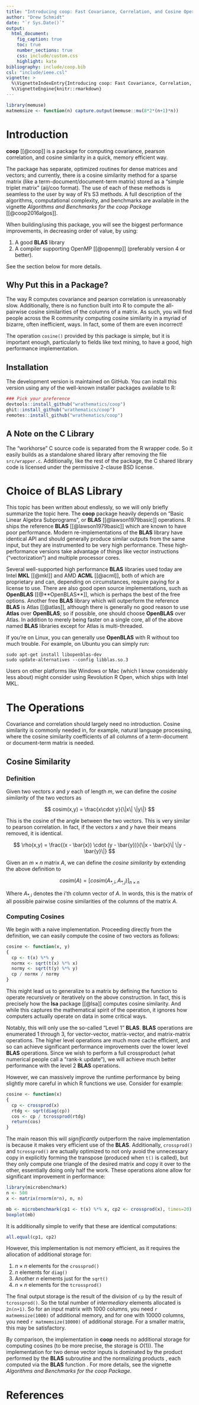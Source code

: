 ```yaml
---
title: "Introducing coop: Fast Covariance, Correlation, and Cosine Operations"
author: "Drew Schmidt"
date: "`r Sys.Date()`"
output:
  html_document:
    fig_caption: true
    toc: true
    number_sections: true
    css: include/custom.css
    highlight: kate
bibliography: include/coop.bib
csl: "include/ieee.csl"
vignette: >
  %\VignetteIndexEntry{Introducing coop: Fast Covariance, Correlation, and Cosine Operations}
  %\VignetteEngine{knitr::rmarkdown}
---
```


```r
library(memuse)
matmemsize <- function(n) capture.output(memuse::mu(8*2*(n+1)*n))
```


# Introduction

**coop** [[@coop]] is a package for computing covariance, pearson correlation, and cosine similarity in a quick, memory efficient way.

The package has separate, optimized routines for dense matrices and vectors; and currently, there is a cosine similarity method for a sparse matrix (like a term-document/document-term matrix) stored as a "simple triplet matrix" (aij/coo format). The use of each of these methods is seamless to the user by way of R's S3 methods.  A full description of the algorithms, computational complexity, and benchmarks are available in the vignette *Algorithms and Benchmarks for the coop Package* [[@coop2016algos]].  
 
When building/using this package, you will see the biggest performance improvements, in decreasing order of value, by using:

1. A good **BLAS** library
2. A compiler supporting OpenMP [[@openmp]] (preferably version 4 or better).

See the section below for more details.


## Why Put this in a Package?
The way R computes covariance and pearson correlation is unreasonably slow.  Additionally, there is no function built into R to compute the all-pairwise cosine similarities of the columns of a matrix.  As such, you will find people across the R community computing cosine similarity in a myriad of bizarre, often inefficient, ways.  In fact, some of them are even incorrect!

The operation `cosine()` provided by this package is simple, but it is important enough, particularly to fields like text mining, to have a good, high performance implementation.

## Installation
<!-- You can install the stable version from CRAN using the usual `install.packages()`:

```r
install.packages("coop")
``` -->

The development version is maintained on GitHub.  You can install this version using any of the well-known installer packages available to R:

```r
### Pick your preference
devtools::install_github("wrathematics/coop")
ghit::install_github("wrathematics/coop")
remotes::install_github("wrathematics/coop")
```


## A Note on the C Library
The "workhorse" C source code is separated from the R wrapper code.  So it easily builds as a standalone shared library after removing the file `src/wrapper.c`.  Additionally, like the rest of the package, the C shared library code is licensed under the permissive 2-clause BSD license.




# Choice of BLAS Library
This topic has been written about endlessly, so we will only briefly summarize the topic here.  The **coop** package heavily depends on "Basic Linear Algebra Subprograms", or **BLAS** [[@lawson1979basic]] operations.  R ships the reference **BLAS** [[@lawson1979basic]] which are known to have poor performance.  Modern re-implementations of the **BLAS** library have identical API and should generally produce similar outputs from the same input, but they are instrumented to be very high performance.  These high-performance versions take advantage of things like vector instructions ("vectorization") and multiple processor cores.

Several well-supported high performance **BLAS** libraries used today are Intel **MKL** [[@mkl]] and AMD **ACML** [[@acml]], both of which are proprietary and can, depending on circumstances, require paying for a license to use.  There are also good open source implementations, such as **OpenBLAS** [[@**OpenBLAS**]], which is perhaps the best of the free options.  Another free **BLAS** library which will outperform the reference **BLAS** is Atlas [[@atlas]], although there is generally no good reason to use **Atlas** over **OpenBLAS**; so if possible, one should choose **OpenBLAS** over Atlas. In addition to merely being faster on a single core, all of the above named **BLAS** libraries except for Atlas is multi-threaded.

If you're on Linux, you can generally use **OpenBLAS** with R without too much trouble.  For example, on Ubuntu you can simply run:

```
sudo apt-get install libopenblas-dev
sudo update-alternatives --config libblas.so.3
```

Users on other platforms like Windows or Mac (which I know considerably less about) might consider using Revolution R Open, which ships with Intel MKL.





# The Operations

Covariance and correlation should largely need no introduction. Cosine similarity is commonly needed in, for example, natural language processing, where the cosine similarity coefficients of all columns of a term-document or document-term matrix is needed.

## Cosine Similarity

### Definition
Given two vectors $x$ and $y$ each of length $m$, we can define the *cosine similarity* of the two vectors as 

$$
cosim(x,y) = \frac{x\cdot y}{\|x\| \|y\|}
$$

This is the cosine of the angle between the two vectors.  This is very similar to pearson correlation.  In fact, if the vectors $x$ and $y$ have their means removed, it is identical.  

$$
\rho(x,y) = \frac{(x - \bar{x}) \cdot (y - \bar{y})}{\|x - \bar{x}\| \|y - \bar{y}\|}
$$

Given an $m\times n$ matrix $A$, we can define the *cosine similarity* by extending the above definition to

$$
cosim(A) = \left[ cosim(A_{*,i}, A_{*,j}) \right]_{n\times n}
$$

Where $A_{*,i}$ denotes the i'th column vector of $A$.  In words, this is the matrix of all possible pairwise cosine similarities of the columns of the matrix $A$.



### Computing Cosines
We begin with a naive implementation.  Proceeding directly from the definition, we can easily compute the cosine of two vectors as follows:

```r
cosine <- function(x, y)
{
  cp <- t(x) %*% y
  normx <- sqrt(t(x) %*% x)
  normy <- sqrt(t(y) %*% y)
  cp / normx / normy
}
```

This might lead us to generalize to a matrix by defining the function to operate recursively or iteratively on the above construction.  In fact, this is precisely how the **lsa** package [[@lsa]] computes cosine similarity.  And while this captures the mathematical spirit of the operation, it ignores how computers actually operate on data in some critical ways.

Notably, this will only use the so-called "Level 1" **BLAS**.  **BLAS** operations are enumerated 1 through 3, for vector-vector, matrix-vector, and matrix-matrix operations.  The higher level operations are much more cache efficient, and so can achieve significant performance improvements over the lower level **BLAS** operations.  Since we wish to perform a full crossproduct (what numerical people call a "rank-k update"), we will achieve much better performance with the level 2 **BLAS** operations.

However, we can massively improve the runtime performance by being slightly more careful in which R functions we use.  Consider for example:

```r
cosine <- function(x)
{
  cp <- crossprod(x)
  rtdg <- sqrt(diag(cp))
  cos <- cp / tcrossprod(rtdg)
  return(cos)
}
```

The main reason this will *significantly* outperform the naive implementation is because it makes very efficient use of the **BLAS**.  Additionally, `crossprod()` and `tcrossprod()` are actually optimized to not only avoid the unnecessary copy in explicitly forming the transpose (produced when `t()` is called), but they only compute one triangle of the desired matrix and copy it over to the other, essentially doing only half the work.  These operations alone allow for significant improvement in performance:

```r
library(microbenchmark)
n <- 500
x <- matrix(rnorm(n*n), n, n)

mb <- microbenchmark(cp1 <- t(x) %*% x, cp2 <- crossprod(x), times=20)
boxplot(mb)
```

It is additionally simple to verify that these are identical computations:

```r
all.equal(cp1, cp2)
``` 

However, this implementation is not memory efficient, as it requires the allocation  of additional storage for:

1. $n\times n$ elements for the `crossprod()`
2. $n$ elements for `diag()`
3. Another $n$ elements just for the `sqrt()`
4. $n\times n$ elements for the `tcrossprod()`

The final output storage is the result of the division of `cp` by the result of `tcrossprod()`.   So the total number of *intermediary* elements allocated is `2n(n+1)`.  So for an input matrix with 1000 columns, you need `r matmemsize(1000)` of additional memory, and for one with 10000 columns, you need `r matmemsize(10000)` of additional storage.  For a smaller matrix, this may be satisfactory. 

By comparison, the implementation in **coop** needs no additional storage for computing cosines (to be more precise, the storage is $O(1)$).  The implementation for two dense vector inputs is dominated by the product \code{t(x) \%*\% y} performed by the **BLAS** subroutine  \code{dgemm} and the normalizing products \code{t(y) \%*\% y}, each computed via the **BLAS** function \code{dsyrk}.  For more details, see the vignette *Algorithms and Benchmarks for the coop Package*.





# References
<script language="JavaScript" src="include/headers.js"></script>
